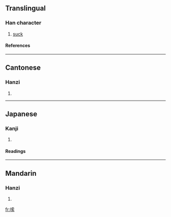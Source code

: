 ==Translingual==
===Han character===
{{Han char|rn=30|rad=口|as=10|sn=13|four=6409<sub>3</sub>|canj=口十月火 (RJBF)}}
# [[suck]]
====References====
{{Han ref|kx=0204.111|dkj=04135|hdz=10666.010|uh=55E6|ud=21990|bh=B6DB|bd=46811}}
----
==Cantonese==
===Hanzi===
{{yue-hanzi|jyut=|y=so1}}
# {{defn|Cantonese}}
----
==Japanese==
===Kanji===
{{ja-kanji|grade=|rs=口10}}
# {{defn|Japanese}} 
====Readings====
{{ja-readings|on=[[さ]] (sa)|kun=}}
----
==Mandarin==
===Hanzi===
{{cmn-hanzi|pin=[[suō]] ([[suo1]])|wg=so<sup>1</sup>}}
# {{defn|Mandarin}}

[[fr:嗦]]